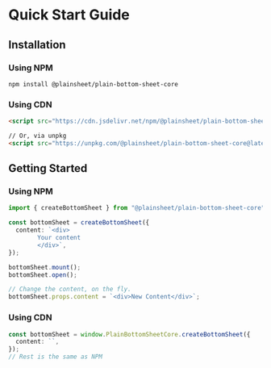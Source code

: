 # Quick Start Guide

## Installation

### Using NPM

```shell copy
npm install @plainsheet/plain-bottom-sheet-core
```

### Using CDN

```html copy
<script src="https://cdn.jsdelivr.net/npm/@plainsheet/plain-bottom-sheet-core@latest/dist/plain-bottom-sheet-core.umd.js"></script>

// Or, via unpkg
<script src="https://unpkg.com/@plainsheet/plain-bottom-sheet-core@latest/dist/plain-bottom-sheet-core.umd.js"></script>
```

## Getting Started

### Using NPM

```ts copy
import { createBottomSheet } from "@plainsheet/plain-bottom-sheet-core";

const bottomSheet = createBottomSheet({
  content: `<div> 
        Your content
        </div>`,
});

bottomSheet.mount();
bottomSheet.open();

// Change the content, on the fly.
bottomSheet.props.content = `<div>New Content</div>`;
```

### Using CDN

```ts copy
const bottomSheet = window.PlainBottomSheetCore.createBottomSheet({
  content: ``,
});
// Rest is the same as NPM
```
